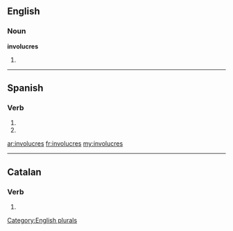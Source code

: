 ==English==

===Noun===
'''involucres'''

# {{plural of|[[involucre]]}}

[[Category:English plurals]]

----

==Spanish==

===Verb===
{{es-verb-form|involucrar}}

# {{es-verb form of|ending=ar|mood=imperative|sense=negative|pers=2|formal=no|number=singular|[[involucrar]]}}
# {{es-verb form of|ending=ar|mood=subjunctive|tense=present|pers=2|formal=no|number=singular|[[involucrar]]}}

[[ar:involucres]]
[[fr:involucres]]
[[my:involucres]]

----
==Catalan==
===Verb===
{{infl|ca|verb form}}

# {{ca-verb form of|p=2|n=sg|t=pres|m=ind|involucrar}}
{{rfc-auto}}